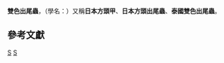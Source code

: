 {{Speciesbox
| taxon = Cybocephalus binotatus
| authority = Grouvelle, 1908
}}

'''雙色出尾蟲'''，（學名：{{lang|la|''Cybocephalus binotatus''}}）又稱'''日本方頭甲'''、''' 日本方頭出尾蟲'''、'''泰國雙色出尾蟲'''。

== 參考文獻 ==
{{reflist}}

{{taxonbar}}
[[Category:_1908年描述的昆虫|S]]
[[Category:鞘翅目|S]]